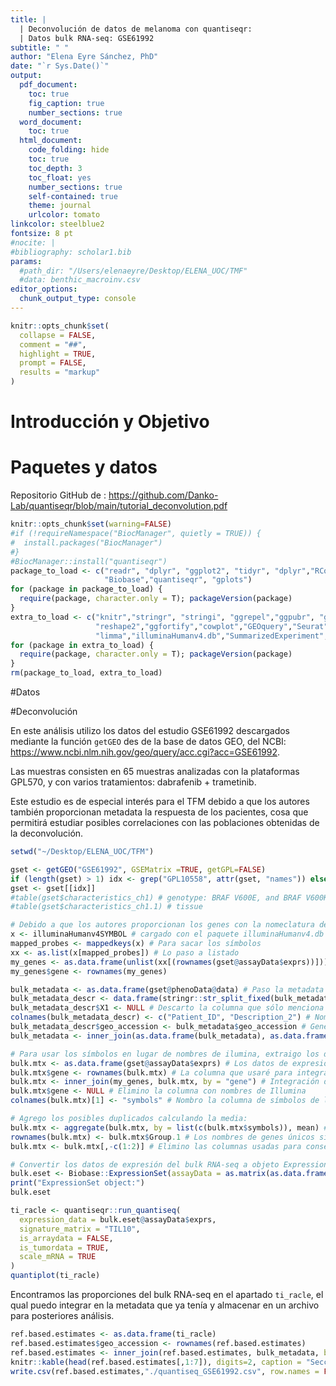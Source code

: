 ```yaml
---
title: |
  | Deconvolución de datos de melanoma con quantiseqr:
  | Datos bulk RNA-seq: GSE61992
subtitle: " "
author: "Elena Eyre Sánchez, PhD"
date: "`r Sys.Date()`"
output:
  pdf_document:
    toc: true
    fig_caption: true
    number_sections: true
  word_document:
    toc: true
  html_document:
    code_folding: hide
    toc: true
    toc_depth: 3
    toc_float: yes
    number_sections: true
    self-contained: true
    theme: journal
    urlcolor: tomato
linkcolor: steelblue2
fontsize: 8 pt
#nocite: |
#bibliography: scholar1.bib
params:
  #path_dir: "/Users/elenaeyre/Desktop/ELENA_UOC/TMF"
  #data: benthic_macroinv.csv
editor_options: 
  chunk_output_type: console
---
```


```r
knitr::opts_chunk$set(
  collapse = FALSE,
  comment = "##",
  highlight = TRUE,
  prompt = FALSE,
  results = "markup"
)
```

# Introducción y Objetivo

# Paquetes y datos

Repositorio GitHub de : <https://github.com/Danko-Lab/quantiseqr/blob/main/tutorial_deconvolution.pdf>

```r
knitr::opts_chunk$set(warning=FALSE)
#if (!requireNamespace("BiocManager", quietly = TRUE)) {
#  install.packages("BiocManager")
#}
#BiocManager::install("quantiseqr")
package_to_load <- c("readr", "dplyr", "ggplot2", "tidyr", "dplyr","RColorBrewer", 
                     "Biobase","quantiseqr", "gplots")
for (package in package_to_load) {
  require(package, character.only = T); packageVersion(package)
}
extra_to_load <- c("knitr","stringr", "stringi", "ggrepel","ggpubr", "ggbreak",
                   "reshape2","ggfortify","cowplot","GEOquery","Seurat","data.table",
                   "limma","illuminaHumanv4.db","SummarizedExperiment","tibble")
for (package in extra_to_load) {
  require(package, character.only = T); packageVersion(package)
}
rm(package_to_load, extra_to_load)
```

#Datos


#Deconvolución

En este análisis utilizo los datos del estudio GSE61992 descargados mediante la función ```getGEO``` des de la base de datos GEO, del NCBI: <https://www.ncbi.nlm.nih.gov/geo/query/acc.cgi?acc=GSE61992>. 

Las muestras consisten en 65 muestras analizadas con la plataformas GPL570, y con varios tratamientos: dabrafenib + trametinib.

Este estudio es de especial interés para el TFM debido a que los autores también proporcionan metadata la respuesta de los pacientes, cosa que permitirá estudiar posibles correlaciones con las poblaciones obtenidas de la deconvolución.

```r
setwd("~/Desktop/ELENA_UOC/TFM")

gset <- getGEO("GSE61992", GSEMatrix =TRUE, getGPL=FALSE)
if (length(gset) > 1) idx <- grep("GPL10558", attr(gset, "names")) else idx <- 1
gset <- gset[[idx]]
#table(gset$characteristics_ch1) # genotype: BRAF V600E, and BRAF V600K
#table(gset$characteristics_ch1.1) # tissue

# Debido a que los autores proporcionan los genes con la nomeclatura de Illumina, lo convierto a símbolos para que se pueda asociar con los símbolos del scRNA-seq:
x <- illuminaHumanv4SYMBOL # cargado con el paquete illuminaHumanv4.db
mapped_probes <- mappedkeys(x) # Para sacar los símbolos
xx <- as.list(x[mapped_probes]) # Lo paso a listado
my_genes <- as.data.frame(unlist(xx[(rownames(gset@assayData$exprs))])) # Lo convierto en tabla para poder integrarlo con el Bulk RNA-seq
my_genes$gene <- rownames(my_genes)

bulk_metadata <- as.data.frame(gset@phenoData@data) # Paso la metadata disponible a una tabla
bulk_metadata_descr <- data.frame(stringr::str_split_fixed(bulk_metadata$description, " ", 3)) # Separo los elementos para tener los IDs de los pacientes
bulk_metadata_descr$X1 <- NULL # Descarto la columna que sólo menciona la anotación "Patient"
colnames(bulk_metadata_descr) <- c("Patient_ID", "Description_2") # Nombro las nuevas columnas
bulk_metadata_descr$geo_accession <- bulk_metadata$geo_accession # Genero la columna de los IDs de los pacientes en GEO
bulk_metadata <- inner_join(as.data.frame(bulk_metadata), as.data.frame(bulk_metadata_descr), by = "geo_accession") # Uno estas nuevas columnas a la metadata extraída antes

# Para usar los símbolos en lugar de nombres de ilumina, extraigo los datos de expresión:
bulk.mtx <- as.data.frame(gset@assayData$exprs) # Los datos de expresión
bulk.mtx$gene <- rownames(bulk.mtx) # La columna que usaré para integrar
bulk.mtx <- inner_join(my_genes, bulk.mtx, by = "gene") # Integración de ambas tablas
bulk.mtx$gene <- NULL # Elimino la columna con nombres de Illumina
colnames(bulk.mtx)[1] <- "symbols" # Nombro la columna de símbolos de los genes

# Agrego los posibles duplicados calculando la media:
bulk.mtx <- aggregate(bulk.mtx, by = list(c(bulk.mtx$symbols)), mean) # Agregar
rownames(bulk.mtx) <- bulk.mtx$Group.1 # Los nombres de genes únicos sin duplicados sirven para dar nombre a las líneas
bulk.mtx <- bulk.mtx[,-c(1:2)] # Elimino las columnas usadas para conseguir los nombres

# Convertir los datos de expresión del bulk RNA-seq a objeto ExpressionSet:
bulk.eset <- Biobase::ExpressionSet(assayData = as.matrix(as.data.frame(bulk.mtx)))
print("ExpressionSet object:")
bulk.eset

ti_racle <- quantiseqr::run_quantiseq(
  expression_data = bulk.eset@assayData$exprs,
  signature_matrix = "TIL10",
  is_arraydata = FALSE,
  is_tumordata = TRUE,
  scale_mRNA = TRUE
)
quantiplot(ti_racle)

```

Encontramos las proporciones del bulk RNA-seq en el apartado ```ti_racle```, el qual puedo integrar en la metadata que ya tenía y almacenar en un archivo para posteriores análisis.

```r
ref.based.estimates <- as.data.frame(ti_racle)
ref.based.estimates$geo_accession <- rownames(ref.based.estimates)
ref.based.estimates <- inner_join(ref.based.estimates, bulk_metadata, by = "geo_accession")
knitr::kable(head(ref.based.estimates[,1:7]), digits=2, caption = "Sección de las primeras muestras y columnas como ejemplo del resultado")
write.csv(ref.based.estimates,"./quantiseq_GSE61992.csv", row.names = FALSE)
```

